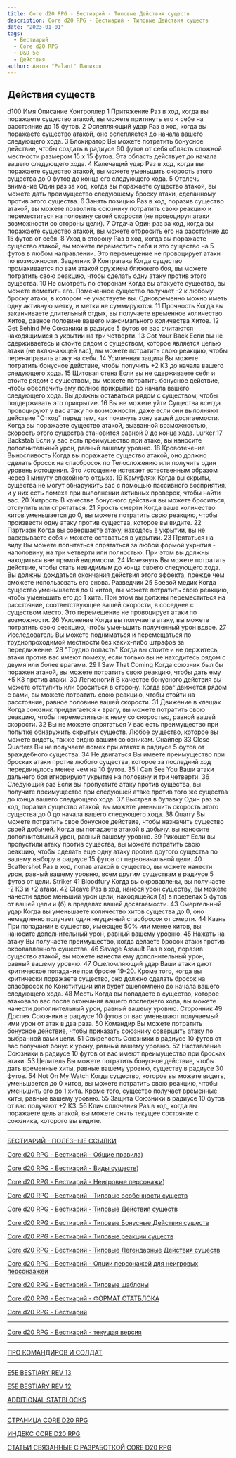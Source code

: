 ```yaml
---
title: Core d20 RPG - Бестиарий - Типовые Действия существ
description: Core d20 RPG - Бестиарий - Типовые Действия существ
date: "2023-01-01"
tags:
  - Бестиарий
  - Core d20 RPG
  - D&D 5e
  - Действия
author: Антон "Palant" Палихов
---
```


## Действия существ

d100 Имя Описание
Контроллер
1 Притяжение Раз в ход, когда вы поражаете существо атакой, вы можете притянуть его к себе на расстояние до 15 футов.
2 Ослепляющий удар Раз в ход, когда вы поражаете существо атакой, оно ослепляется до начала вашего следующего хода.
3 Блокиратор Вы можете потратить бонусное действие, чтобы создать в радиусе 60 футов от себя область сложной местности размером 15 х 15 футов. Эта область действует до начала вашего следующего хода.
4 Калечащий удар Раз в ход, когда вы поражаете существо атакой, вы можете уменьшить скорость этого существа до 0 футов до конца его следующего хода.
5 Отвлечь внимание Один раз за ход, когда вы поражаете существо атакой, вы можете дать преимущество следующему броску атаки, сделанному против этого существа.
6 Занять позицию Раз в ход, поразив существо атакой, вы можете позволить союзнику потратить свою реакцию и переместиться на половину своей скорости (не провоцируя атаки возможности со стороны цели).
7 Отдача Один раз за ход, когда вы поражаете существо атакой, вы можете отбросить его на расстояние до 15 футов от себя.
8 Уход в сторону Раз в ход, когда вы поражаете существо атакой, вы можете переместить себя и это существо на 5 футов в любом направлении. Это перемещение не провоцирует атаки по возможности.
Защитник
9 Контратака Когда существо промахивается по вам атакой оружием ближнего боя, вы можете потратить свою реакцию, чтобы сделать одну атаку против этого существа.
10 Не смотреть по сторонам Когда вы атакуете существо, вы можете пометить его. Помеченное существо получает -2 к любому броску атаки, в котором не участвуете вы. Одновременно можно иметь одну активную метку, и метки не суммируются.
11 Прочность Когда вы заканчиваете длительный отдых, вы получаете временное количество Хитов, равное половине вашего максимального количества Хитов.
12 Get Behind Me Союзники в радиусе 5 футов от вас считаются находящимися в укрытии на три четверти.
13 Got Your Back Если вы не сдерживаетесь и стоите рядом с существом, которое является целью атаки (не включающей вас), вы можете потратить свою реакцию, чтобы перенаправить атаку на себя.
14 Усиленная защита Вы можете потратить бонусное действие, чтобы получить +2 КЗ до начала вашего следующего хода.
15 Щитовая стена Если вы не сдерживаете себя и стоите рядом с существом, вы можете потратить бонусное действие, чтобы обеспечить ему полное прикрытие до начала вашего следующего хода. Вы должны оставаться рядом с существом, чтобы поддерживать это прикрытие.
16 Вы не можете уйти Существа всегда провоцируют у вас атаку по возможности, даже если они выполняют действие "Отход" перед тем, как покинуть зону вашей досягаемости. Когда вы поражаете существо атакой, вызванной возможностью, скорость этого существа становится равной 0 до конца хода.
Lurker
17 Backstab Если у вас есть преимущество при атаке, вы наносите дополнительный урон, равный вашему уровню.
18 Кровотечение Выносливость Когда вы поражаете существо атакой, оно должно сделать бросок на спасбросок по Телосложению или получить один уровень истощения. Это истощение истекает естественным образом через 1 минуту спокойного отдыха.
19 Камуфляж Когда вы скрыты, существа не могут обнаружить вас с помощью пассивного восприятия, и у них есть помеха при выполнении активных проверок, чтобы найти вас.
20 Хитрость В качестве бонусного действия вы можете броситься, отступить или спрятаться.
21 Ярость смерти Когда ваше количество хитов уменьшается до 0, вы можете потратить свою реакцию, чтобы произвести одну атаку против существа, которое вы видите.
22 Партизан Когда вы совершаете атаку, находясь в укрытии, вы не раскрываете себя и можете оставаться в укрытии.
23 Прятаться на виду Вы можете попытаться спрятаться за любой формой укрытия - наполовину, на три четверти или полностью. При этом вы должны находиться вне прямой видимости.
24 Исчезнуть Вы можете потратить действие, чтобы стать невидимым до конца своего следующего хода. Вы должны дождаться окончания действия этого эффекта, прежде чем сможете использовать его снова.
Разведчик
25 Боевой медик Когда существо уменьшается до 0 хитов, вы можете потратить свою реакцию, чтобы уменьшить его до 1 хита. При этом вы должны переместиться на расстояние, соответствующее вашей скорости, в соседнее с существом место. Это перемещение не провоцирует атаки по возможности.
26 Уклонение Когда вы получаете атаку, вы можете потратить свою реакцию, чтобы уменьшить полученный урон вдвое.
27 Исследователь Вы можете подниматься и перемещаться по труднопроходимой местности без каких-либо штрафов за передвижение.
28 "Трудно попасть" Когда вы стоите и не держитесь, атаки против вас имеют помеху, если только вы не находитесь рядом с двумя или более врагами.
29 I Saw That Coming Когда союзник был бы поражен атакой, вы можете потратить свою реакцию, чтобы дать ему +5 КЗ против атаки.
30 Легконогий В качестве бонусного действия вы можете отступить или броситься в сторону. Когда враг движется рядом с вами, вы можете потратить свою реакцию, чтобы отойти на расстояние, равное половине вашей скорости.
31 Движение в клещах Когда союзник придвигается к врагу, вы можете потратить свою реакцию, чтобы переместиться к нему со скоростью, равной вашей скорости.
32 Вы не можете спрятаться У вас есть преимущество при попытке обнаружить скрытых существ. Любое существо, которое вы можете видеть, также видно вашим союзникам.
Снайпер
33 Close Quarters Вы не получаете помех при атаках в радиусе 5 футов от враждебного существа.
34 Не двигаться Вы имеете преимущество при бросках атаки против любого существа, которое за последний ход передвинулось менее чем на 10 футов.
35 I Can See You Ваши атаки дальнего боя игнорируют укрытие на половину и три четверти.
36 Следующий раз Если вы пропустите атаку против существа, вы получите преимущество при следующей атаке против того же существа до конца вашего следующего хода.
37 Выстрел в булавку Один раз за ход, поразив существо атакой, вы можете уменьшить скорость этого существа до 0 до начала вашего следующего хода.
38 Quarry Вы можете потратить свое бонусное действие, чтобы назначить существо своей добычей. Когда вы попадаете атакой в добычу, вы наносите дополнительный урон, равный вашему уровню.
39 Рикошет Если вы пропустили атаку против существа, вы можете потратить свою реакцию, чтобы сделать еще одну атаку против другого существа по вашему выбору в радиусе 15 футов от первоначальной цели.
40 Scattershot Раз в ход, попав атакой в существо, вы можете нанести урон, равный вашему уровню, всем другим существам в радиусе 5 футов от цели.
Striker
41 Bloodfury Когда вы окровавлены, вы получаете -2 КЗ и +2 атаки.
42 Cleave Раз в ход, нанося урон существу, вы можете нанести вдвое меньший урон цели, находящейся (а) в пределах 5 футов от вашей цели и (б) в пределах вашей досягаемости.
43 Смертельный удар Когда вы уменьшаете количество хитов существа до 0, оно немедленно получает один неудачный спасбросок от смерти.
44 Казнь При попадании в существо, имеющее 50% или менее хитов, вы наносите дополнительный урон, равный вашему уровню.
45 Нажать на атаку Вы получаете преимущество, когда делаете бросок атаки против окровавленного существа.
46 Savage Assault Раз в ход, поразив существо атакой, вы можете нанести ему дополнительный урон, равный вашему уровню.
47 Ошеломляющий удар Ваши атаки дают критическое попадание при броске 19-20. Кроме того, когда вы критически поражаете существо, оно должно сделать бросок на спасбросок по Конституции или будет ошеломлено до начала вашего следующего хода.
48 Месть Когда вы попадаете в существо, которое атаковало вас после окончания вашего последнего хода, вы можете нанести дополнительный урон, равный вашему уровню.
Сторонник
49 Доспех Союзники в радиусе 10 футов от вас уменьшают получаемый ими урон от атак в два раза.
50 Командир Вы можете потратить бонусное действие, чтобы приказать союзнику совершить атаку по выбранной вами цели.
51 Свирепость Союзники в радиусе 10 футов от вас получают бонус к урону, равный вашему уровню.
52 Наставление Союзники в радиусе 10 футов от вас имеют преимущество при бросках атаки.
53 Целитель Вы можете потратить бонусное действие, чтобы дать временные хиты, равные вашему уровню, существу в радиусе 30 футов.
54 Not On My Watch Когда существо, которое вы можете видеть, уменьшается до 0 хитов, вы можете потратить свою реакцию, чтобы уменьшить его до 1 хита. Кроме того, существо получает временные хиты, равные вашему уровню.
55 Защита Союзники в радиусе 10 футов от вас получают +2 КЗ.
56 Клич сплочения Раз в ход, когда вы поражаете цель атакой, вы можете снять текущее состояние с союзника, которого вы видите.

---

[БЕСТИАРИЙ - ПОЛЕЗНЫЕ ССЫЛКИ](/posts/cored20rpg/bestiary-1)

[Core d20 RPG - Бестиарий - Общие правила](/posts/cored20rpg/bestiary-rules))

[Core d20 RPG - Бестиарий - Виды существ](/posts/cored20rpg/bestiary-creature-types))

[Core d20 RPG - Бестиарий - Неигровые персонажи](/posts/cored20rpg/bestiary-npc))

[Core d20 RPG - Бестиарий - Типовые особенности существ](/posts/cored20rpg/bestiary-traits)

[Core d20 RPG - Бестиарий - Типовые Действия существ](/posts/cored20rpg/bestiary-actions)

[Core d20 RPG - Бестиарий - Типовые Бонусные Действия существ](/posts/cored20rpg/bestiary-bonus-actions)

[Core d20 RPG - Бестиарий - Типовые реакции существ](/posts/cored20rpg/bestiary-reactions)

[Core d20 RPG - Бестиарий - Типовые Легендарные Действия существ](/posts/cored20rpg/bestiary-legendary-actions)

[Core d20 RPG - Бестиарий - Опции персонажей для неигровых персонаажей](/posts/cored20rpg/bestiary-pc-options-for-npc)

[Core d20 RPG - Бестиарий - Типовые шаблоны](/posts/cored20rpg/bestiary-templates)

[Core d20 RPG - Бестиарий - ФОРМАТ СТАТБЛОКА](/posts/cored20rpg/bestiary-statblock)

[Core d20 RPG - Бестиарий](/posts/core-d20/bestiary)

---

[Core d20 RPG - Бестиарий - текущая версия](https://1drv.ms/w/s!Atcrhwwo1lBA5JRFT2Ce_TYOF5UAEg?e=OkpOIj)

---

[ПРО КОМАНДИРОВ И СОЛДАТ](/posts/core-d20/about-commanders-and-units)

---

[E5E BESTIARY REV 13](https://1drv.ms/w/s!Atcrhwwo1lBA2YMLOf2_oW923CRzlw?e=zKguUK)

[E5E BESTIARY REV 12](https://1drv.ms/w/s!Atcrhwwo1lBA1_AFBntbrfdY9VE5-A?e=i427eK)

[ADDITIONAL STATBLOCKS](https://1drv.ms/w/s!Atcrhwwo1lBA19xPShMJ5qjesqPpaA?e=IkqJmE)

---

[СТРАНИЦА CORE D20 RPG](/cored20rpg/)

[ИНДЕКС CORE D20 RPG](/cored20rpg/1)

[СТАТЬИ СВЯЗАННЫЕ С РАЗРАБОТКОЙ CORE D20 RPG](/core-d20/1)
